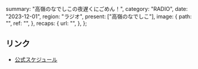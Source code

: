   summary: "高嶺のなでしこの夜遅くにごめん！",
  category: "RADIO",
  date: "2023-12-01",
  region: "ラジオ",
  present: ["高嶺のなでしこ"],
  image: {
    path: "",
    ref: "",
  },
  recaps: {
    url: "",
  },
};

## リンク

- [公式スケジュール](https://takanenonadeshiko.jp/?p=1009)
